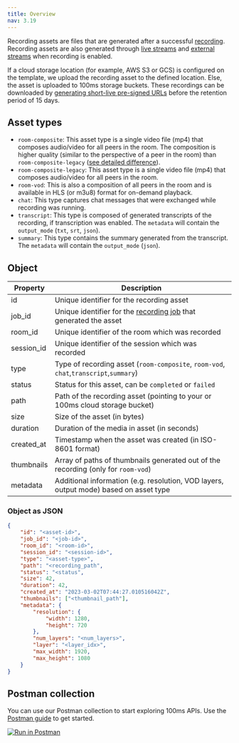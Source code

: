 ```yaml
---
title: Overview
nav: 3.19
---
```


Recording assets are files that are generated after a successful [recording](../recordings/overview). Recording assets are also generated through [live streams](../live-streams/overview) and [external streams](../external-streams/overview) when recording is enabled.

If a cloud storage location (for example, AWS S3 or GCS) is configured on the template, we upload the recording asset to the defined location. Else, the asset is uploaded to 100ms storage buckets. These recordings can be downloaded by [generating short-live pre-signed URLs](./get-presigned-url) before the retention period of 15 days.

<EndpointRequest title="https://api.100ms.live/v2/recording-assets" />

## Asset types

* `room-composite`: This asset type is a single video file (mp4) that composes audio/video for all peers in the room. The composition is higher quality (similar to the perspective of a peer in the room) than `room-composite-legacy` ([see detailed difference](../../../../get-started/v2/get-started/features/recordings/overview)).
* `room-composite-legacy`: This asset type is a single video file (mp4) that composes audio/video for all peers in the room.
* `room-vod`: This is also a composition of all peers in the room and is available in HLS (or m3u8) format for on-demand playback.
* `chat`: This type captures chat messages that were exchanged while recording was running.
* `transcript`: This type is composed of generated transcripts of the recording, if transcription was enabled. The `metadata` will contain the `output_mode` (`txt`, `srt`, `json`).
* `summary`: This type contains the summary generated from the transcript. The `metadata` will contain the `output_mode` (`json`).

## Object

| Property    | Description                                                                                |
|-------------|--------------------------------------------------------------------------------------------|
| id          | Unique identifier for the recording asset                                                  |
| job_id      | Unique identifier for the [recording job](../recordings/overview) that generated the asset |
| room_id     | Unique identifier of the room which was recorded                                           |
| session_id  | Unique identifier of the session which was recorded                                        |
| type        | Type of recording asset (`room-composite`, `room-vod`, `chat`,`transcript`,`summary`)      |
| status      | Status for this asset, can be `completed` or `failed`                                      |
| path        | Path of the recording asset (pointing to your or 100ms cloud storage bucket)               |
| size        | Size of the asset (in bytes)                                                               |
| duration    | Duration of the media in asset (in seconds)                                                |
| created_at  | Timestamp when the asset was created (in ISO-8601 format)                                  |
| thumbnails  | Array of paths of thumbnails generated out of the recording (only for `room-vod`)          |
| metadata    | Additional information (e.g. resolution, VOD layers, output mode) based on asset type      |

### Object as JSON

```json
{
    "id": "<asset-id>",
    "job_id": "<job-id>",
    "room_id": "<room-id>",
    "session_id": "<session-id>",
    "type": "<asset-type>",
    "path": "<recording_path",
    "status": "<status",
    "size": 42,
    "duration": 42,
    "created_at": "2023-03-02T07:44:27.010516042Z",
    "thumbnails": ["<thumbnail_path"],
    "metadata": {
        "resolution": {
            "width": 1280,
            "height": 720
        },
        "num_layers": "<num_layers>",
        "layer": "<layer_idx>",
        "max_width": 1920,
        "max_height": 1080
    }
}
```

## Postman collection

You can use our Postman collection to start exploring 100ms APIs. Use the [Postman guide](/server-side/v2/introduction/postman-guide) to get started.

[![Run in Postman](https://run.pstmn.io/button.svg)](https://god.gw.postman.com/run-collection/22726679-47dcd974-29d5-4965-a35b-bf9b74a8b25a?action=collection%2Ffork&collection-url=entityId%3D22726679-47dcd974-29d5-4965-a35b-bf9b74a8b25a%26entityType%3Dcollection%26workspaceId%3Dd9145dd6-337b-4761-81d6-21a30b4147a2)
